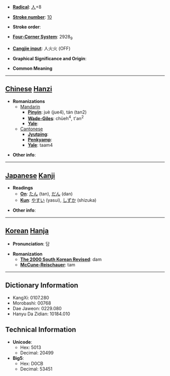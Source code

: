* '''[[Wiktionary:Chinese radical index| Radical]]''': [[Wiktionary:Chinese radical index 人|人]]+8

* '''[[Wiktionary:Chinese total strokes index|Stroke number]]''': [[Wiktionary:Chinese total strokes index 10|10]]

* '''Stroke order''': 

* '''[[Wiktionary:Chinese four corner index|Four-Corner System]]''': 2928<sub>9</sub>

* '''[[Wiktionary:Chinese Cangjie index|Cangjie input]]''': 人火火 (OFF)

* '''Graphical Significance and Origin''': 

* '''Common Meaning'''

----

== [[Chinese]] [[Hanzi]] ==

* '''Romanizations'''
** [[Mandarin]]
*** '''[[Pinyin]]''': juè (jue4), tán (tan2)
*** '''[[Wade-Giles]]''': chüeh<sup>4</sup>, t'an<sup>2</sup>
*** '''[[Yale]]''': 
**[[Cantonese]]
***'''[[Jyutping]]''':
***'''[[Penkyamp]]''': 
***'''[[Yale]]''': taam4

* '''Other info''': 

----

== [[Japanese]] [[Kanji]] ==

* '''Readings'''
** '''[[On]]''': [[たん]] (tan), [[だん]] (dan)
** '''[[Kun]]''': [[やすい]] (yasui), [[しずか]] (shizuka)

* '''Other info''':  

----

== [[Korean]] [[Hanja]] ==

* '''Pronunciation''': 담

* '''Romanization'''
** '''[[The 2000 South Korean Revised Romanization|The 2000 South Korean Revised]]''': dam
** '''[[McCune-Reischauer]]''': tam

----

== Dictionary Information ==

* KangXi: 0107.280
* Morobashi: 00768
* Dae Jaweon: 0229.080
* Hanyu Da Zidian: 10184.010

== Technical Information ==

* '''Unicode''':
** Hex: 5013
** Decimal: 20499
* '''Big5''':
** Hex: D0CB
** Decimal: 53451